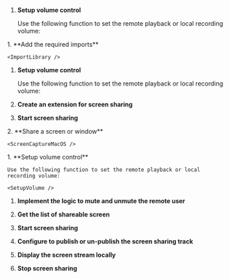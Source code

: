 
<PlatformWrapper platform="macos">

1.  **Setup volume control**

    Use the following function to set the remote playback or local recording volume:

    <SetupVolume />
</PlatformWrapper>

<PlatformWrapper platform="ios">
1.  **Add the required imports**

    <ImportLibrary />

1.  **Setup volume control**

    Use the following function to set the remote playback or local recording volume:

    <SetupVolume />

1.  **Create an extension for screen sharing**

    <ExtensioniOS />

1. **Start screen sharing**

    <ShareScreen/>

</PlatformWrapper>
<PlatformWrapper platform="macos">
2.  **Share a screen or window**

    <ScreenCaptureMacOS />

</PlatformWrapper>
<PlatformWrapper platform="unity">
1.  **Setup volume control**

    Use the following function to set the remote playback or local recording volume:

    <SetupVolume />

1. **Implement the logic to mute and unmute the remote user**

    <MuteRemoteUser/>

1. **Get the list of shareable screen**

    <ScreenList/>

1. **Start screen sharing**

    <ShareScreen/>

1. **Configure <Vg k="ENGINE" /> to publish or un-publish the screen sharing track**
 
    <PublishScreenTrack/>

1.  **Display the screen stream locally**

    <PreviewScreenTrack/>

1. **Stop screen sharing**

    <StopSharing/>
</PlatformWrapper>